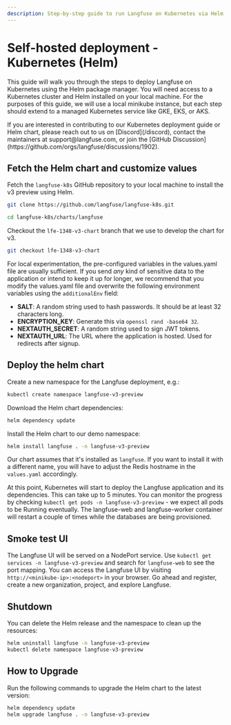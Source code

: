 ```yaml
---
description: Step-by-step guide to run Langfuse on Kubernetes via Helm.
---
```


# Self-hosted deployment - Kubernetes (Helm)

This guide will walk you through the steps to deploy Langfuse on Kubernetes using the Helm package manager.
You will need access to a Kubernetes cluster and Helm installed on your local machine.
For the purposes of this guide, we will use a local minikube instance, but each step should extend to a managed Kubernetes service like GKE, EKS, or AKS.

<Callout type="info">
  If you are interested in contributing to our Kubernetes deployment guide or Helm chart,
  please reach out to us on [Discord](/discord), contact the maintainers at support@langfuse.com,
  or join the [GitHub Discussion](https://github.com/orgs/langfuse/discussions/1902).
</Callout>

## Fetch the Helm chart and customize values

Fetch the `langfuse-k8s` GitHub repository to your local machine to install the v3 preview using Helm.
```bash
git clone https://github.com/langfuse/langfuse-k8s.git

cd langfuse-k8s/charts/langfuse
```

Checkout the `lfe-1348-v3-chart` branch that we use to develop the chart for v3.
```bash
git checkout lfe-1348-v3-chart
```

For local experimentation, the pre-configured variables in the values.yaml file are usually sufficient.
If you send _any_ kind of sensitive data to the application or intend to keep it up for longer, we recommend that
you modify the values.yaml file and overwrite the following environment variables using the `additionalEnv` field:

- **SALT**: A random string used to hash passwords. It should be at least 32 characters long.
- **ENCRYPTION_KEY**: Generate this via `openssl rand -base64 32`.
- **NEXTAUTH_SECRET**: A random string used to sign JWT tokens.
- **NEXTAUTH_URL**: The URL where the application is hosted. Used for redirects after signup.

## Deploy the helm chart

Create a new namespace for the Langfuse deployment, e.g.:
```bash
kubectl create namespace langfuse-v3-preview
```

Download the Helm chart dependencies:
```bash
helm dependency update
```

Install the Helm chart to our demo namespace:
```bash
helm install langfuse . -n langfuse-v3-preview
```
Our chart assumes that it's installed as `langfuse`.
If you want to install it with a different name, you will have to adjust the Redis hostname in the `values.yaml` accordingly.

At this point, Kubernetes will start to deploy the Langfuse application and its dependencies.
This can take up to 5 minutes.
You can monitor the progress by checking `kubectl get pods -n langfuse-v3-preview` - we expect all pods to be Running eventually.
The langfuse-web and langfuse-worker container will restart a couple of times while the databases are being provisioned.

## Smoke test UI

The Langfuse UI will be served on a NodePort service.
Use `kubectl get services -n langfuse-v3-preview` and search for `langfuse-web` to see the port mapping.
You can access the Langfuse UI by visiting `http://<minikube-ip>:<nodeport>` in your browser.
Go ahead and register, create a new organization, project, and explore Langfuse.

## Shutdown

You can delete the Helm release and the namespace to clean up the resources:
```bash
helm uninstall langfuse -n langfuse-v3-preview
kubectl delete namespace langfuse-v3-preview
```

## How to Upgrade

Run the following commands to upgrade the Helm chart to the latest version:
```bash
helm dependency update
helm upgrade langfuse . -n langfuse-v3-preview
```

